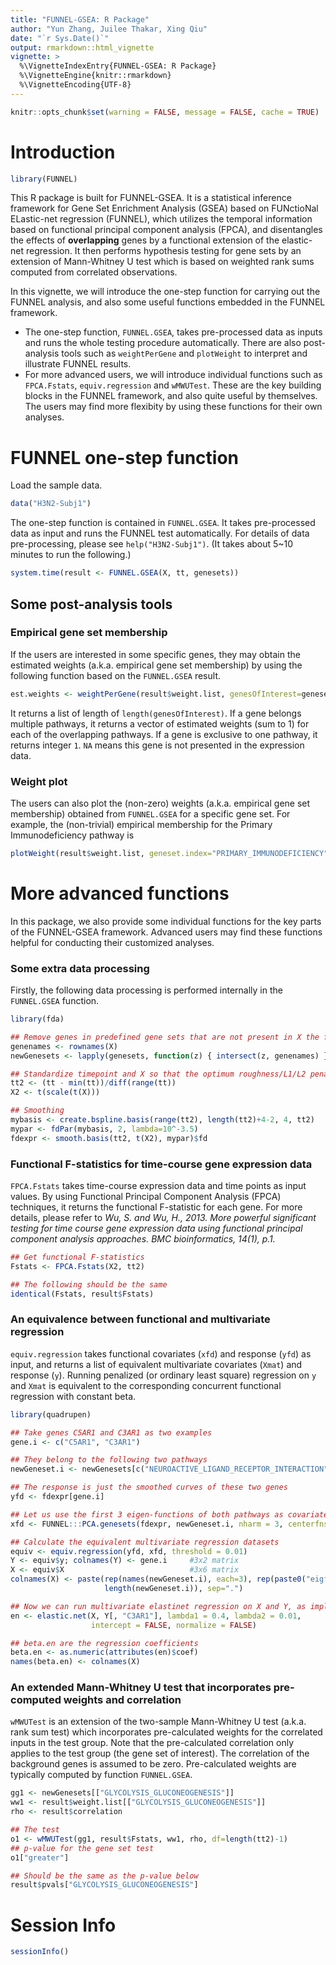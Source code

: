 ```yaml
---
title: "FUNNEL-GSEA: R Package"
author: "Yun Zhang, Juilee Thakar, Xing Qiu"
date: "`r Sys.Date()`"
output: rmarkdown::html_vignette
vignette: >
  %\VignetteIndexEntry{FUNNEL-GSEA: R Package}
  %\VignetteEngine{knitr::rmarkdown}
  %\VignetteEncoding{UTF-8}
---
```

```r
knitr::opts_chunk$set(warning = FALSE, message = FALSE, cache = TRUE)
```
                      
# Introduction

```r
library(FUNNEL)
```

This R package is built for FUNNEL-GSEA. It is a statistical inference framework for Gene Set Enrichment Analysis (GSEA) based on FUNctioNal ELastic-net regression (FUNNEL), which utilizes the temporal information based on functional principal component analysis (FPCA), and disentangles the effects of **overlapping** genes by a functional extension of the elastic-net regression. It then performs hypothesis testing for gene sets by an extension of Mann-Whitney U test which is based on weighted rank sums computed from correlated observations.

In this vignette, we will introduce the one-step function for carrying out the FUNNEL analysis, and also some useful functions embedded in the FUNNEL framework. 

* The one-step function, `FUNNEL.GSEA`, takes pre-processed data as inputs and runs the whole testing procedure automatically. There are also post-analysis tools such as `weightPerGene` and `plotWeight` to interpret and illustrate FUNNEL results.
* For more advanced users, we will introduce individual functions such as `FPCA.Fstats`, `equiv.regression` and `wMWUTest`. These are the key building blocks in the FUNNEL framework, and also quite useful by themselves. The users may find more flexibity by using these functions for their own analyses. 

# FUNNEL one-step function

Load the sample data.
```r
data("H3N2-Subj1")
```

The one-step function is contained in `FUNNEL.GSEA`. It takes pre-processed data as input and runs the FUNNEL test automatically. For details of data pre-processing, please see `help("H3N2-Subj1")`. (It takes about 5~10 minutes to run the following.)

```r
system.time(result <- FUNNEL.GSEA(X, tt, genesets))
```

## Some post-analysis tools

### Empirical gene set membership

If the users are interested in some specific genes, they may obtain the estimated weights (a.k.a. empirical gene set membership) by using the following function based on the `FUNNEL.GSEA` result.

```r
est.weights <- weightPerGene(result$weight.list, genesOfInterest=genesets[["PRIMARY_IMMUNODEFICIENCY"]])
```

It returns a list of length of `length(genesOfInterest)`. If a gene belongs multiple pathways, it returns a vector of estimated weights (sum to 1) for each of the overlapping pathways. If a gene is exclusive to one pathway, it returns integer `1`. `NA` means this gene is not presented in the expression data.

### Weight plot

The users can also plot the (non-zero) weights (a.k.a. empirical gene set membership) obtained from `FUNNEL.GSEA` for a specific gene set. For example, the (non-trivial) empirical membership for the Primary Immunodeficiency pathway is 
```r
plotWeight(result$weight.list, geneset.index="PRIMARY_IMMUNODEFICIENCY")
```

# More advanced functions

In this package, we also provide some individual functions for the key parts of the FUNNEL-GSEA framework. Advanced users may find these functions helpful for conducting their customized analyses.

### Some extra data processing

Firstly, the following data processing is performed internally in the `FUNNEL.GSEA` function.

```r
library(fda)

## Remove genes in predefined gene sets that are not present in X the filtered input data
genenames <- rownames(X)
newGenesets <- lapply(genesets, function(z) { intersect(z, genenames) } )

## Standardize timepoint and X so that the optimum roughness/L1/L2 penality parameters are applicable
tt2 <- (tt - min(tt))/diff(range(tt))
X2 <- t(scale(t(X)))

## Smoothing
mybasis <- create.bspline.basis(range(tt2), length(tt2)+4-2, 4, tt2)
mypar <- fdPar(mybasis, 2, lambda=10^-3.5)
fdexpr <- smooth.basis(tt2, t(X2), mypar)$fd
```

### Functional F-statistics for time-course gene expression data

`FPCA.Fstats` takes time-course expression data and time points as input values. By using Functional Principal Component Analysis (FPCA) techniques, it returns the functional F-statistic for each gene. For more details, please refer to *Wu, S. and Wu, H., 2013. More powerful significant testing for time course gene expression data using functional principal component analysis approaches. BMC bioinformatics, 14(1), p.1.*

```r
## Get functional F-statistics
Fstats <- FPCA.Fstats(X2, tt2)

## The following should be the same
identical(Fstats, result$Fstats)
```

### An equivalence between functional and multivariate regression

`equiv.regression` takes functional covariates (`xfd`) and response (`yfd`) as
input, and returns a list of equivalent multivariate covariates (`Xmat`)
and response (`y`).  Running penalized (or ordinary least square)
regression on `y` and `Xmat` is equivalent to the corresponding concurrent
functional regression with constant beta.

```r
library(quadrupen)

## Take genes C5AR1 and C3AR1 as two examples
gene.i <- c("C5AR1", "C3AR1")

## They belong to the following two pathways
newGeneset.i <- newGenesets[c("NEUROACTIVE_LIGAND_RECEPTOR_INTERACTION", "COMPLEMENT_AND_COAGULATION_CASCADES")]

## The response is just the smoothed curves of these two genes
yfd <- fdexpr[gene.i]

## Let us use the first 3 eigen-functions of both pathways as covariates
xfd <- FUNNEL:::PCA.genesets(fdexpr, newGeneset.i, nharm = 3, centerfns = FALSE)$harmonics

## Calculate the equivalent multivariate regression datasets
equiv <- equiv.regression(yfd, xfd, threshold = 0.01)
Y <- equiv$y; colnames(Y) <- gene.i     #3x2 matrix
X <- equiv$X                            #3x6 matrix
colnames(X) <- paste(rep(names(newGeneset.i), each=3), rep(paste0("eigfun", 1:3),
                     length(newGeneset.i)), sep=".")

## Now we can run multivariate elastinet regression on X and Y, as implemented in package quadrupen
en <- elastic.net(X, Y[, "C3AR1"], lambda1 = 0.4, lambda2 = 0.01,
                  intercept = FALSE, normalize = FALSE)

## beta.en are the regression coefficients
beta.en <- as.numeric(attributes(en)$coef)
names(beta.en) <- colnames(X)
```

### An extended Mann-Whitney U test that incorporates pre-computed weights and correlation

`wMWUTest` is an extension of the two-sample Mann-Whitney U test (a.k.a. rank sum test)
which incorporates pre-calculated weights for the correlated inputs in the
test group. Note that the pre-calculated correlation only applies to the
test group (the gene set of interest).  The correlation of the
background genes is assumed to be zero.  Pre-calculated weights are
typically computed by function `FUNNEL.GSEA`.

```r
gg1 <- newGenesets[["GLYCOLYSIS_GLUCONEOGENESIS"]]
ww1 <- result$weight.list[["GLYCOLYSIS_GLUCONEOGENESIS"]]
rho <- result$correlation

## The test
o1 <- wMWUTest(gg1, result$Fstats, ww1, rho, df=length(tt2)-1)
## p-value for the gene set test
o1["greater"]

## Should be the same as the p-value below
result$pvals["GLYCOLYSIS_GLUCONEOGENESIS"]
```

# Session Info

```r
sessionInfo()
```
